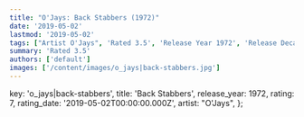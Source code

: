 ```yaml
---
title: "O'Jays: Back Stabbers (1972)"
date: '2019-05-02'
lastmod: '2019-05-02'
tags: ["Artist O'Jays", 'Rated 3.5', 'Release Year 1972', 'Release Decade 1970']
summary: 'Rated 3.5'
authors: ['default']
images: ['/content/images/o_jays|back-stabbers.jpg']
---
```


  key: 'o_jays|back-stabbers',
  title: 'Back Stabbers',
  release_year: 1972,
  rating: 7,
  rating_date: '2019-05-02T00:00:00.000Z',
  artist: "O'Jays",
};

<MusicRating data={data} />
